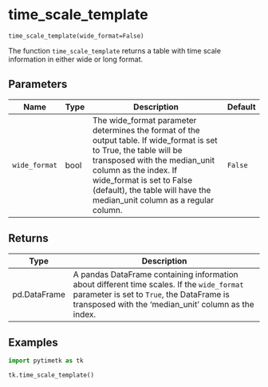 # time_scale_template { #pytimetk.time_scale_template }

`time_scale_template(wide_format=False)`

The function `time_scale_template` returns a table with time scale 
information in either wide or long format.

## Parameters

| Name          | Type   | Description                                                                                                                                                                                                                                                                             | Default   |
|---------------|--------|-----------------------------------------------------------------------------------------------------------------------------------------------------------------------------------------------------------------------------------------------------------------------------------------|-----------|
| `wide_format` | bool   | The wide_format parameter determines the format of the output table. If  wide_format is set to True, the table will be transposed with the  median_unit column as the index. If wide_format is set to False (default),  the table will have the median_unit column as a regular column. | `False`   |

## Returns

| Type         | Description                                                                                                                                                                                       |
|--------------|---------------------------------------------------------------------------------------------------------------------------------------------------------------------------------------------------|
| pd.DataFrame | A pandas DataFrame containing information about different time scales.  If the `wide_format` parameter is set to `True`, the DataFrame is  transposed with the 'median_unit' column as the index. |

## Examples

```python
import pytimetk as tk

tk.time_scale_template()
```